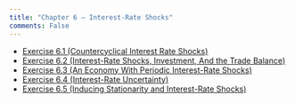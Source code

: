 ```yaml
---
title: "Chapter 6 – Interest-Rate Shocks"
comments: False
---
```


- [Exercise 6.1 (Countercyclical Interest Rate Shocks)](6_1.qmd)
- [Exercise 6.2 (Interest-Rate Shocks, Investment, And the Trade Balance)](6_2.qmd)
- [Exercise 6.3 (An Economy With Periodic Interest-Rate Shocks)](6_3.qmd)
- [Exercise 6.4 (Interest-Rate Uncertainty)](6_4.qmd)
- [Exercise 6.5 (Inducing Stationarity and Interest-Rate Shocks)](6_5.qmd)